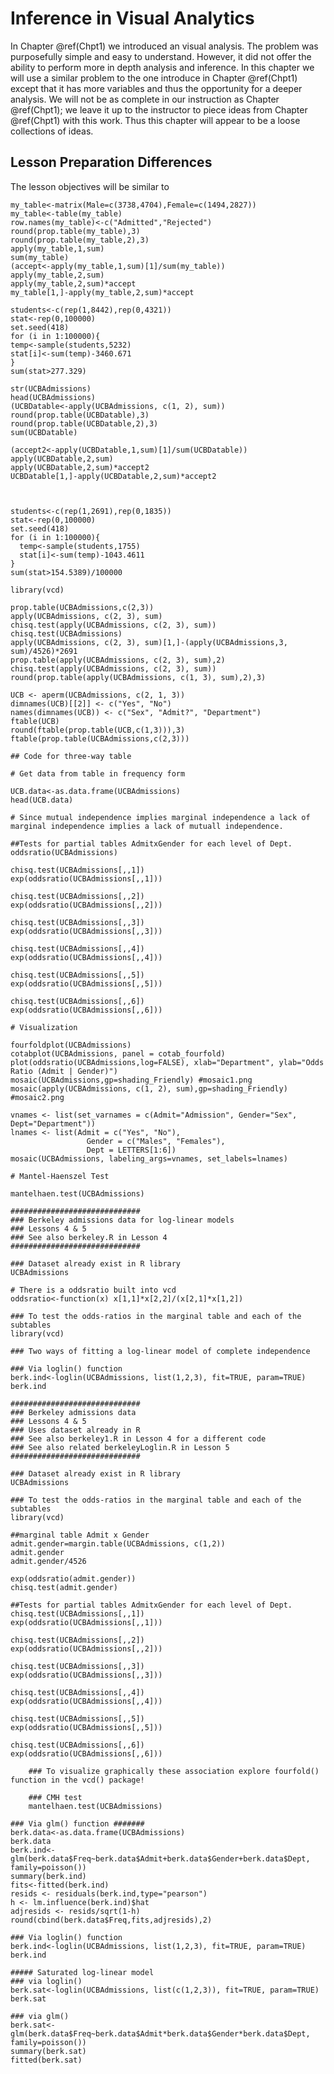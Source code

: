 # Inference in Visual Analytics {#Chpt3}

In Chapter \@ref(Chpt1) we introduced an visual analysis. The problem was purposefully simple and easy to understand. However, it did not offer the ability to perform more in depth analysis and inference. In this chapter we will use a similar problem to the one introduce in Chapter \@ref(Chpt1) except that it has more variables and thus the opportunity for a deeper analysis. We will not be as complete in our instruction as Chapter \@ref(Chpt1); we leave it up to the instructor to piece ideas from Chapter \@ref(Chpt1) with this work. Thus this chapter will appear to be a loose collections of ideas.

## Lesson Preparation Differences 

The lesson objectives will be similar to 


```
my_table<-matrix(Male=c(3738,4704),Female=c(1494,2827))
my_table<-table(my_table)
row.names(my_table)<-c("Admitted","Rejected")
round(prop.table(my_table),3)
round(prop.table(my_table,2),3)
apply(my_table,1,sum)
sum(my_table)
(accept<-apply(my_table,1,sum)[1]/sum(my_table))
apply(my_table,2,sum)
apply(my_table,2,sum)*accept
my_table[1,]-apply(my_table,2,sum)*accept

students<-c(rep(1,8442),rep(0,4321))
stat<-rep(0,100000)
set.seed(418)
for (i in 1:100000){
temp<-sample(students,5232)
stat[i]<-sum(temp)-3460.671
}
sum(stat>277.329)

str(UCBAdmissions)
head(UCBAdmissions)
(UCBDatable<-apply(UCBAdmissions, c(1, 2), sum))
round(prop.table(UCBDatable),3)
round(prop.table(UCBDatable,2),3)
sum(UCBDatable)

(accept2<-apply(UCBDatable,1,sum)[1]/sum(UCBDatable))
apply(UCBDatable,2,sum)
apply(UCBDatable,2,sum)*accept2
UCBDatable[1,]-apply(UCBDatable,2,sum)*accept2



students<-c(rep(1,2691),rep(0,1835))
stat<-rep(0,100000)
set.seed(418)
for (i in 1:100000){
  temp<-sample(students,1755)
  stat[i]<-sum(temp)-1043.4611
}
sum(stat>154.5389)/100000

library(vcd)

prop.table(UCBAdmissions,c(2,3))
apply(UCBAdmissions, c(2, 3), sum)
chisq.test(apply(UCBAdmissions, c(2, 3), sum))
chisq.test(UCBAdmissions)
apply(UCBAdmissions, c(2, 3), sum)[1,]-(apply(UCBAdmissions,3, sum)/4526)*2691
prop.table(apply(UCBAdmissions, c(2, 3), sum),2)
chisq.test(apply(UCBAdmissions, c(2, 3), sum))
round(prop.table(apply(UCBAdmissions, c(1, 3), sum),2),3)

UCB <- aperm(UCBAdmissions, c(2, 1, 3))
dimnames(UCB)[[2]] <- c("Yes", "No")
names(dimnames(UCB)) <- c("Sex", "Admit?", "Department")
ftable(UCB)
round(ftable(prop.table(UCB,c(1,3))),3)
ftable(prop.table(UCBAdmissions,c(2,3)))

## Code for three-way table

# Get data from table in frequency form

UCB.data<-as.data.frame(UCBAdmissions)
head(UCB.data)

# Since mutual independence implies marginal independence a lack of marginal independence implies a lack of mutuall independence.

##Tests for partial tables AdmitxGender for each level of Dept.
oddsratio(UCBAdmissions)

chisq.test(UCBAdmissions[,,1])
exp(oddsratio(UCBAdmissions[,,1]))

chisq.test(UCBAdmissions[,,2])
exp(oddsratio(UCBAdmissions[,,2]))

chisq.test(UCBAdmissions[,,3])
exp(oddsratio(UCBAdmissions[,,3]))

chisq.test(UCBAdmissions[,,4])
exp(oddsratio(UCBAdmissions[,,4]))

chisq.test(UCBAdmissions[,,5])
exp(oddsratio(UCBAdmissions[,,5]))

chisq.test(UCBAdmissions[,,6])
exp(oddsratio(UCBAdmissions[,,6]))

# Visualization

fourfoldplot(UCBAdmissions)
cotabplot(UCBAdmissions, panel = cotab_fourfold)
plot(oddsratio(UCBAdmissions,log=FALSE), xlab="Department", ylab="Odds Ratio (Admit | Gender)")
mosaic(UCBAdmissions,gp=shading_Friendly) #mosaic1.png
mosaic(apply(UCBAdmissions, c(1, 2), sum),gp=shading_Friendly) #mosaic2.png

vnames <- list(set_varnames = c(Admit="Admission", Gender="Sex", Dept="Department"))
lnames <- list(Admit = c("Yes", "No"),
                 Gender = c("Males", "Females"),
                 Dept = LETTERS[1:6])
mosaic(UCBAdmissions, labeling_args=vnames, set_labels=lnames)

# Mantel-Haenszel Test

mantelhaen.test(UCBAdmissions)

#############################
### Berkeley admissions data for log-linear models
### Lessons 4 & 5
### See also berkeley.R in Lesson 4
#############################

### Dataset already exist in R library
UCBAdmissions 

# There is a oddsratio built into vcd
oddsratio<-function(x) x[1,1]*x[2,2]/(x[2,1]*x[1,2])

### To test the odds-ratios in the marginal table and each of the subtables
library(vcd)

### Two ways of fitting a log-linear model of complete independence

### Via loglin() function
berk.ind<-loglin(UCBAdmissions, list(1,2,3), fit=TRUE, param=TRUE)
berk.ind

#############################
### Berkeley admissions data 
### Lessons 4 & 5
### Uses dataset already in R
### See also berkeley1.R in Lesson 4 for a different code 
### See also related berkeleyLoglin.R in Lesson 5
#############################

### Dataset already exist in R library
UCBAdmissions 

### To test the odds-ratios in the marginal table and each of the subtables
library(vcd)

##marginal table Admit x Gender
admit.gender=margin.table(UCBAdmissions, c(1,2))
admit.gender
admit.gender/4526

exp(oddsratio(admit.gender))
chisq.test(admit.gender)

##Tests for partial tables AdmitxGender for each level of Dept.
chisq.test(UCBAdmissions[,,1])
exp(oddsratio(UCBAdmissions[,,1]))

chisq.test(UCBAdmissions[,,2])
exp(oddsratio(UCBAdmissions[,,2]))

chisq.test(UCBAdmissions[,,3])
exp(oddsratio(UCBAdmissions[,,3]))

chisq.test(UCBAdmissions[,,4])
exp(oddsratio(UCBAdmissions[,,4]))

chisq.test(UCBAdmissions[,,5])
exp(oddsratio(UCBAdmissions[,,5]))
    
chisq.test(UCBAdmissions[,,6])
exp(oddsratio(UCBAdmissions[,,6]))
    
    ### To visualize graphically these association explore fourfold() function in the vcd() package!
    
    ### CMH test
    mantelhaen.test(UCBAdmissions)
    
### Via glm() function #######
berk.data<-as.data.frame(UCBAdmissions)
berk.data
berk.ind<-glm(berk.data$Freq~berk.data$Admit+berk.data$Gender+berk.data$Dept, family=poisson())
summary(berk.ind)
fits<-fitted(berk.ind)
resids <- residuals(berk.ind,type="pearson")
h <- lm.influence(berk.ind)$hat
adjresids <- resids/sqrt(1-h)
round(cbind(berk.data$Freq,fits,adjresids),2)

### Via loglin() function
berk.ind<-loglin(UCBAdmissions, list(1,2,3), fit=TRUE, param=TRUE)
berk.ind

##### Saturated log-linear model 
### via loglin()
berk.sat<-loglin(UCBAdmissions, list(c(1,2,3)), fit=TRUE, param=TRUE)
berk.sat

### via glm()
berk.sat<-glm(berk.data$Freq~berk.data$Admit*berk.data$Gender*berk.data$Dept, family=poisson())
summary(berk.sat)
fitted(berk.sat)
```



